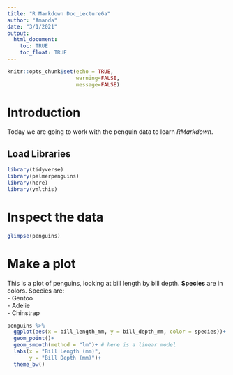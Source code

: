 ```yaml
---
title: "R Markdown Doc_Lecture6a"
author: "Amanda"
date: "3/1/2021"
output: 
  html_document:
    toc: TRUE
    toc_float: TRUE
---
```


```r
knitr::opts_chunk$set(echo = TRUE, 
                      warning=FALSE,
                      message=FALSE)
```

# Introduction 
Today we are going to work with the penguin data to learn *RMarkdown*.

## Load Libraries 
```r
library(tidyverse)
library(palmerpenguins)
library(here)
library(ymlthis)
```

# Inspect the data
```r
glimpse(penguins)
```

# Make a plot
This is a plot of penguins, looking at bill length by bill depth. **Species** are in colors.
Species are:  
  - Gentoo  
  - Adelie  
  - Chinstrap  
```r
penguins %>%
  ggplot(aes(x = bill_length_mm, y = bill_depth_mm, color = species))+
  geom_point()+
  geom_smooth(method = "lm")+ # here is a linear model
  labs(x = "Bill Length (mm)", 
       y = "Bill Depth (mm)")+
  theme_bw()
```

